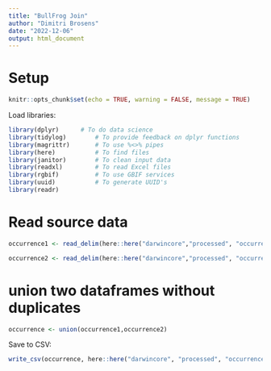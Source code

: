 ```yaml
---
title: "BullFrog Join"
author: "Dimitri Brosens"
date: "2022-12-06"
output: html_document
---
```


# Setup 

```r
knitr::opts_chunk$set(echo = TRUE, warning = FALSE, message = TRUE)
```

Load libraries:

```r
library(dplyr)      # To do data science
library(tidylog)        # To provide feedback on dplyr functions
library(magrittr)       # To use %<>% pipes
library(here)           # To find files
library(janitor)        # To clean input data
library(readxl)         # To read Excel files
library(rgbif)          # To use GBIF services
library(uuid)           # To generate UUID's
library(readr)
```

# Read source data



```r
occurrence1 <- read_delim(here::here("darwincore","processed", "occurrenceSK.csv"), ",")

occurrence2 <- read_delim(here::here("darwincore","processed", "occurrenceSKBC.csv"), ",")


```

#  union two dataframes  without duplicates

```r
occurrence <- union(occurrence1,occurrence2)
```

Save to CSV:

```r
write_csv(occurrence, here::here("darwincore", "processed", "occurrence.csv"), na = "")
```
